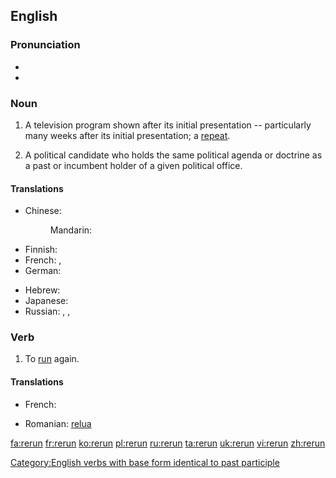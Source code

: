 {{wikipedia|dab=rerun (disambiguation)}}
==English==
{{wikipedia}}

===Pronunciation===
* {{IPA|/ɻiˈɻʌn/}}
* {{rhymes|ʌn}}

===Noun===
{{en-noun}}

# {{American}} A television program shown after its initial presentation -- particularly many weeks after its initial presentation; a [[repeat]].
# {{political}} A political candidate who holds the same political agenda or doctrine as a past or incumbent holder of a given political office.

====Translations====
{{trans-top|television program shown after its initial presentation}}
* Chinese:
*: Mandarin: {{t|zh|重播|tr=chóngbò|sc=Hani}}
* Finnish: {{t-|fi|uusinta}}
* French: {{t+|fr|rediffusion|f}}, {{t|fr|reprise|f}}
* German: {{t|de|Wiederaufführung|f}}
{{trans-mid}}
* Hebrew: {{t-|he|שידור חוזר|m|alt=שִדּוּר חוֹזֵר|tr=shidùr-khozér}}
* Japanese: {{t|ja|再放送|tr=さいほうそう, saihōsō|sc=Jpan}}
* Russian: {{t|ru|повторный показ|m|tr=povtórnyj pokáz|sc=Cyrl}}, {{t|ru|повторение|n|tr=povtorénije|sc=Cyrl}}, {{t|ru|повтор|m|tr=povtór|sc=Cyrl}}
{{trans-bottom}}

===Verb===
{{en-verb|reruns|rerunning|reran|rerun}}

# To [[run]] again.

====Translations====
{{trans-top|To run again}}
* French: {{t+|fr|rediffuser|f}}
{{trans-mid}}
* Romanian: [[relua]]
{{trans-bottom}}

[[Category:English verbs with base form identical to past participle]]

[[fa:rerun]]
[[fr:rerun]]
[[ko:rerun]]
[[pl:rerun]]
[[ru:rerun]]
[[ta:rerun]]
[[uk:rerun]]
[[vi:rerun]]
[[zh:rerun]]